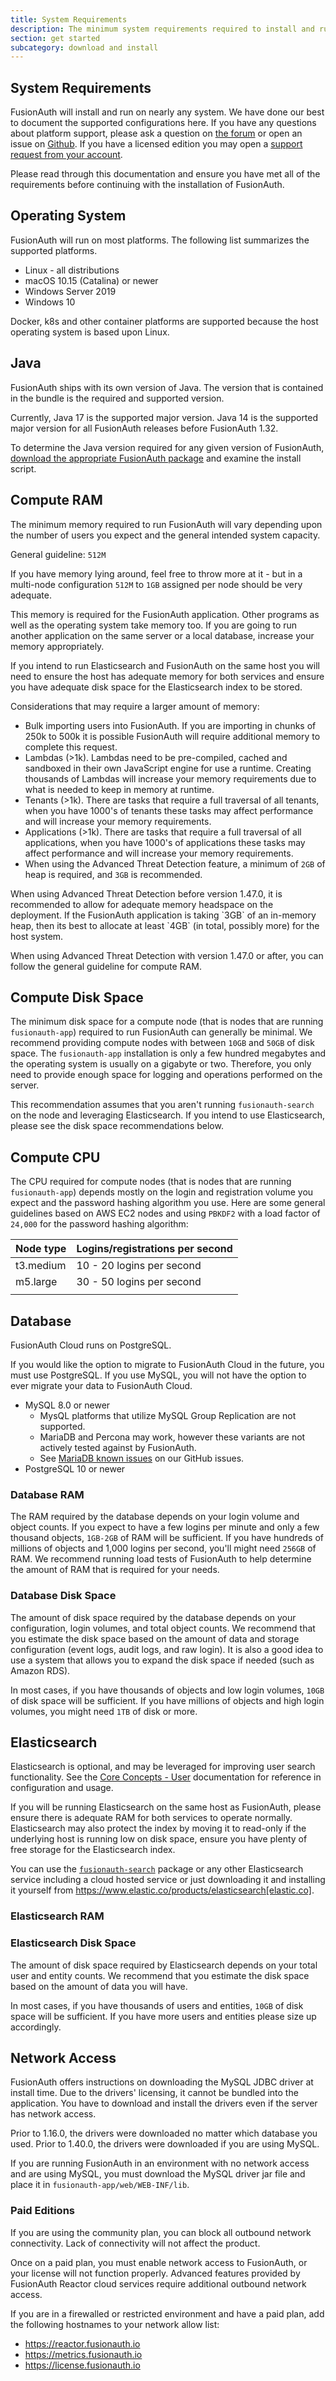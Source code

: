 ```yaml
---
title: System Requirements
description: The minimum system requirements required to install and run FusionAuth
section: get started
subcategory: download and install
---
```


## System Requirements

FusionAuth will install and run on nearly any system. We have done our best to document the supported configurations here. If you
have any questions about platform support, please ask a question on <a href="https://fusionauth.io/community/forum/" target="_blank">the forum</a> or open an issue on <a href="https://github.com/FusionAuth/fusionauth-issues/issues/new/choose" target="_blank">Github</a>. If you have a licensed edition you may open a <a href="https://account.fusionauth.io" target="_blank">support request from your account</a>.

Please read through this documentation and ensure you have met all of the requirements before continuing with the installation of FusionAuth.

## Operating System

FusionAuth will run on most platforms.  The following list summarizes the supported platforms.

* Linux - all distributions
* macOS 10.15 (Catalina) or newer
* Windows Server 2019
* Windows 10

Docker, k8s and other container platforms are supported because the host operating system is based upon Linux.

## Java

FusionAuth ships with its own version of Java. The version that is contained in the bundle is the required and supported version.

Currently, Java 17 is the supported major version. Java 14 is the supported major version for all FusionAuth releases before FusionAuth 1.32.

To determine the Java version required for any given version of FusionAuth, [download the appropriate FusionAuth package](/direct-download) and examine the install script.

## Compute RAM

The minimum memory required to run FusionAuth will vary depending upon the number of users you expect and the general intended system capacity.

General guideline: `512M`

If you have memory lying around, feel free to throw more at it - but in a multi-node configuration `512M` to `1GB` assigned per node should be very adequate.

<Aside type="note">
This memory is required for the FusionAuth application. Other programs as well as the operating system take memory too. If you are going to run another application on the same server or a local database, increase your memory appropriately.
</Aside>

If you intend to run Elasticsearch and FusionAuth on the same host you will need to ensure the host has adequate memory for both services and ensure you have adequate disk space for the Elasticsearch index to be stored.

Considerations that may require a larger amount of memory:

* Bulk importing users into FusionAuth. If you are importing in chunks of 250k to 500k it is possible FusionAuth will require additional memory to complete this request.
* Lambdas (>1k). Lambdas need to be pre-compiled, cached and sandboxed in their own JavaScript engine for use a runtime. Creating thousands of Lambdas will increase your memory requirements due to what is needed to keep in memory at runtime.
* Tenants (>1k). There are tasks that require a full traversal of all tenants, when you have 1000's of tenants these tasks may affect performance and will increase your memory requirements.
* Applications (>1k). There are tasks that require a full traversal of all applications, when you have 1000's of applications these tasks may affect performance and will increase your memory requirements.
* When using the Advanced Threat Detection feature, a minimum of `2GB` of heap is required, and `3GB` is recommended.

<Aside type="caution">
When using Advanced Threat Detection before version 1.47.0, it is recommended to allow for adequate memory headspace on the deployment.  If the FusionAuth application is taking `3GB` of an in-memory heap, then its best to allocate at least `4GB` (in total, possibly more) for the host system.

When using Advanced Threat Detection with version 1.47.0 or after, you can follow the general guideline for compute RAM.
</Aside>


## Compute Disk Space

The minimum disk space for a compute node (that is nodes that are running `fusionauth-app`) required to run FusionAuth can generally be minimal. We recommend providing compute nodes with between `10GB` and `50GB` of disk space. The `fusionauth-app` installation is only a few hundred megabytes and the operating system is usually on a gigabyte or two. Therefore, you only need to provide enough space for logging and operations performed on the server.

This recommendation assumes that you aren't running `fusionauth-search` on the node and leveraging Elasticsearch. If you intend to use Elasticsearch, please see the disk space recommendations below.

## Compute CPU

The CPU required for compute nodes (that is nodes that are running `fusionauth-app`) depends mostly on the login and registration volume you expect and the password hashing algorithm you use. Here are some general guidelines based on AWS EC2 nodes and using `PBKDF2` with a load factor of `24,000` for the password hashing algorithm:

| Node type | Logins/registrations per second |
|-----------|---------------------------------|
| t3.medium | 10 - 20 logins per second       |
| m5.large  | 30 - 50 logins per second       |
|           |                                 |

## Database

<Aside type="note">
FusionAuth Cloud runs on PostgreSQL.

If you would like the option to migrate to FusionAuth Cloud in the future, you must use PostgreSQL. If you use MySQL, you will not have the option to ever migrate your data to FusionAuth Cloud.
</Aside>

* MySQL 8.0 or newer
  * MysQL platforms that utilize MySQL Group Replication are not supported.
  * MariaDB and Percona may work, however these variants are not actively tested against by FusionAuth.
  * See [MariaDB known issues](https://github.com/FusionAuth/fusionauth-issues/issues/327) on our GitHub issues.
* PostgreSQL 10 or newer

### Database RAM

The RAM required by the database depends on your login volume and object counts. If you expect to have a few logins per minute and only a few thousand objects, `1GB-2GB` of RAM will be sufficient. If you have hundreds of millions of objects and 1,000 logins per second, you'll might need `256GB` of RAM. We recommend running load tests of FusionAuth to help determine the amount of RAM that is required for your needs.

### Database Disk Space

The amount of disk space required by the database depends on your configuration, login volumes, and total object counts. We recommend that you estimate the disk space based on the amount of data and storage configuration (event logs, audit logs, and raw login). It is also a good idea to use a system that allows you to expand the disk space if needed (such as Amazon RDS).

In most cases, if you have thousands of objects and low login volumes, `10GB` of disk space will be sufficient. If you have millions of objects and high login volumes, you might need `1TB` of disk or more.

## Elasticsearch

Elasticsearch is optional, and may be leveraged for improving user search functionality.  See the [Core Concepts - User](/docs/get-started/core-concepts/users#user-search) documentation for reference in configuration and usage.

If you will be running Elasticsearch on the same host as FusionAuth, please ensure there is adequate RAM for both services to operate normally. Elasticsearch may also protect the index by moving it to read-only if the underlying host is running low on disk space, ensure you have plenty of free storage for the Elasticsearch index.

You can use the [`fusionauth-search`](/docs/get-started/download-and-install/packages#fusionauth-search) package or any other Elasticsearch service including a cloud hosted service or just downloading it and installing it yourself from https://www.elastic.co/products/elasticsearch[elastic.co].

<ElasticsearchVersion />

### Elasticsearch RAM

<ElasticsearchRam />

### Elasticsearch Disk Space

The amount of disk space required by Elasticsearch depends on your total user and entity counts. We recommend that you estimate the disk space based on the amount of data you will have.

In most cases, if you have thousands of users and entities, `10GB` of disk space will be sufficient. If you have more users and entities please size up accordingly.

## Network Access

FusionAuth offers instructions on downloading the MySQL JDBC driver at install time. Due to the drivers' licensing, it cannot be bundled into the application. You have to download and install the drivers even if the server has network access.

Prior to 1.16.0, the drivers were downloaded no matter which database you used. Prior to 1.40.0, the drivers were downloaded if you are using MySQL.

If you are running FusionAuth in an environment with no network access and are using MySQL, you must download the MySQL driver jar file and place it in `fusionauth-app/web/WEB-INF/lib`.

### Paid Editions

If you are using the community plan, you can block all outbound network connectivity. Lack of connectivity will not affect the product. 

Once on a paid plan, you must enable network access to FusionAuth, or your license will not function properly. Advanced features provided by FusionAuth Reactor cloud services require additional outbound network access.

If you are in a firewalled or restricted environment and have a paid plan, add the following hostnames to your network allow list:

* https://reactor.fusionauth.io
* https://metrics.fusionauth.io
* https://license.fusionauth.io

